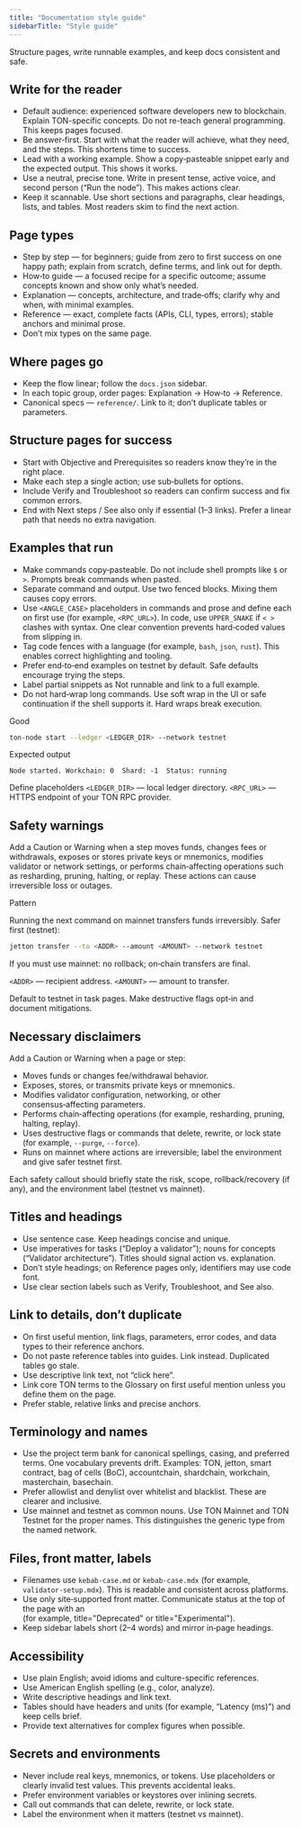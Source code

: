 ```yaml
---
title: "Documentation style guide"
sidebarTitle: "Style guide"
---
```


Structure pages, write runnable examples, and keep docs consistent and safe.

## Write for the reader

- Default audience: experienced software developers new to blockchain. Explain TON-specific concepts. Do not re-teach general programming. This keeps pages focused.
- Be answer‑first. Start with what the reader will achieve, what they need, and the steps. This shortens time to success.
- Lead with a working example. Show a copy‑pasteable snippet early and the expected output. This shows it works.
- Use a neutral, precise tone. Write in present tense, active voice, and second person (“Run the node”). This makes actions clear.
- Keep it scannable. Use short sections and paragraphs, clear headings, lists, and tables. Most readers skim to find the next action.

## Page types

- Step by step — for beginners; guide from zero to first success on one happy path; explain from scratch, define terms, and link out for depth.
- How‑to guide — a focused recipe for a specific outcome; assume concepts known and show only what’s needed.
- Explanation — concepts, architecture, and trade‑offs; clarify why and when, with minimal examples.
- Reference — exact, complete facts (APIs, CLI, types, errors); stable anchors and minimal prose.
- Don’t mix types on the same page.

## Where pages go

- Keep the flow linear; follow the `docs.json` sidebar.
- In each topic group, order pages: Explanation → How‑to → Reference.
- Canonical specs — `reference/`. Link to it; don’t duplicate tables or parameters.

## Structure pages for success

- Start with Objective and Prerequisites so readers know they’re in the right place.
- Make each step a single action; use sub‑bullets for options.
- Include Verify and Troubleshoot so readers can confirm success and fix common errors.
- End with Next steps / See also only if essential (1–3 links). Prefer a linear path that needs no extra navigation.

## Examples that run

- Make commands copy‑pasteable. Do not include shell prompts like `$` or `>`. Prompts break commands when pasted.
- Separate command and output. Use two fenced blocks. Mixing them causes copy errors.
- Use `<ANGLE_CASE>` placeholders in commands and prose and define each on first use (for example, `<RPC_URL>`). In code, use `UPPER_SNAKE` if `< >` clashes with syntax. One clear convention prevents hard‑coded values from slipping in.
- Tag code fences with a language (for example, `bash`, `json`, `rust`). This enables correct highlighting and tooling.
- Prefer end‑to‑end examples on testnet by default. Safe defaults encourage trying the steps.
- Label partial snippets as Not runnable and link to a full example.
- Do not hard‑wrap long commands. Use soft wrap in the UI or safe continuation if the shell supports it. Hard wraps break execution.

Good

```bash
ton-node start --ledger <LEDGER_DIR> --network testnet
```

Expected output

```text
Node started. Workchain: 0  Shard: -1  Status: running
```

Define placeholders
`<LEDGER_DIR>` — local ledger directory.
`<RPC_URL>` — HTTPS endpoint of your TON RPC provider.

## Safety warnings

Add a Caution or Warning when a step moves funds, changes fees or withdrawals, exposes or stores private keys or mnemonics, modifies validator or network settings, or performs chain‑affecting operations such as resharding, pruning, halting, or replay. These actions can cause irreversible loss or outages.

Pattern


<Aside type="danger" title="Warning — funds at risk">
Running the next command on mainnet transfers funds irreversibly.
Safer first (testnet):

```bash
jetton transfer --to <ADDR> --amount <AMOUNT> --network testnet
```

If you must use mainnet: no rollback; on‑chain transfers are final.
</Aside>

`<ADDR>` — recipient address.
`<AMOUNT>` — amount to transfer.

Default to testnet in task pages. Make destructive flags opt‑in and document mitigations.

## Necessary disclaimers

Add a Caution or Warning when a page or step:

- Moves funds or changes fee/withdrawal behavior.
- Exposes, stores, or transmits private keys or mnemonics.
- Modifies validator configuration, networking, or other consensus‑affecting parameters.
- Performs chain‑affecting operations (for example, resharding, pruning, halting, replay).
- Uses destructive flags or commands that delete, rewrite, or lock state (for example, `--purge`, `--force`).
- Runs on mainnet where actions are irreversible; label the environment and give safer testnet first.

Each safety callout should briefly state the risk, scope, rollback/recovery (if any), and the environment label (testnet vs mainnet).

## Titles and headings

- Use sentence case. Keep headings concise and unique.
- Use imperatives for tasks (“Deploy a validator”); nouns for concepts (“Validator architecture”). Titles should signal action vs. explanation.
- Don’t style headings; on Reference pages only, identifiers may use code font.
- Use clear section labels such as Verify, Troubleshoot, and See also.

## Link to details, don’t duplicate

- On first useful mention, link flags, parameters, error codes, and data types to their reference anchors.
- Do not paste reference tables into guides. Link instead. Duplicated tables go stale.
- Use descriptive link text, not “click here”.
- Link core TON terms to the Glossary on first useful mention unless you define them on the page.
- Prefer stable, relative links and precise anchors.

## Terminology and names

- Use the project term bank for canonical spellings, casing, and preferred terms. One vocabulary prevents drift.
  Examples: TON, jetton, smart contract, bag of cells (BoC), accountchain, shardchain, workchain, masterchain, basechain.
- Prefer allowlist and denylist over whitelist and blacklist. These are clearer and inclusive.
- Use mainnet and testnet as common nouns. Use TON Mainnet and TON Testnet for the proper names. This distinguishes the generic type from the named network.

## Files, front matter, labels

- Filenames use `kebab-case.md` or `kebab-case.mdx` (for example, `validator-setup.mdx`). This is readable and consistent across platforms.
- Use only site‑supported front matter. Communicate status at the top of the page with an <Aside> (for example, title="Deprecated" or title="Experimental").
- Keep sidebar labels short (2–4 words) and mirror in‑page headings.

## Accessibility

- Use plain English; avoid idioms and culture-specific references.
- Use American English spelling (e.g., color, analyze).
- Write descriptive headings and link text.
- Tables should have headers and units (for example, “Latency (ms)”) and keep cells brief.
- Provide text alternatives for complex figures when possible.

## Secrets and environments

- Never include real keys, mnemonics, or tokens. Use placeholders or clearly invalid test values. This prevents accidental leaks.
- Prefer environment variables or keystores over inlining secrets.
- Call out commands that can delete, rewrite, or lock state.
- Label the environment when it matters (testnet vs mainnet).
